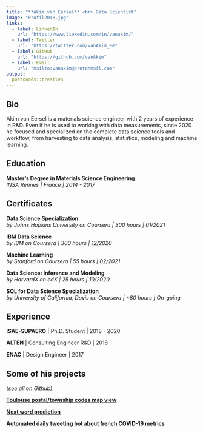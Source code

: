 ```yaml
---
title: "**Akim van Eersel** <br> Data Scientist"
image: "Profil2048.jpg"
links:
  - label: LinkedIn
    url: "https://www.linkedin.com/in/vanakim/"
  - label: Twitter
    url: "https://twitter.com/vanAkim_ee"
  - label: GitHub
    url: "https://github.com/vanAkim"
  - label: Email
    url: "mailto:vanakim@protonmail.com"
output:
  postcards::trestles
---
```

 
## Bio

<!--Akim van Eersel studied experimental physics and its associated means of
measurement. After working in industrial instrumentation and research optronics,
he decided to reorient himself in data science. Since the beginning of 2020,
he has been learning independently the associated programming languages,
the workflow from harvesting to data analysis, statistics, linear models and 
machine learning.-->

Akim van Eersel is a materials science engineer with 2 years of experience in 
R&D. Even if he is used to working with data measurements, since 2020 he focused 
and specialized on the complete data science tools and workflow, from harvesting 
to data analysis, statistics, modeling and machine learning.

## Education

**Master’s Degree in Materials Science Engineering**   
*INSA Rennes | France | 2014 - 2017*


## Certificates

**Data Science Specialization**   
*by Johns Hopkins University on Coursera | 300 hours | 01/2021*  

**IBM Data Science**   
*by IBM on Coursera | 300 hours | 12/2020*  

**Machine Learning**   
*by Stanford on Coursera | 55 hours | 02/2021*  

**Data Science: Inference and Modeling**   
*by HarvardX on edX | 25 hours | 10/2020*  

**SQL for Data Science Specialization**  
*by University of California, Davis on Coursera | ~80 hours | On-going*  


## Experience

**ISAE-SUPAERO** | Ph.D. Student | 2018 - 2020

**ALTEN** | Consulting Engineer R&D | 2018  

**ENAC** | Design Engineer | 2017

## Some of his projects  
*(see all on Github)*

[**Toulouse postal/township codes map view**](https://vanakim.shinyapps.io/ToulouseMap/)  

[**Next word prediction**](https://vanakim.shinyapps.io/SwiftKey_Proof-of-concept/)  

[**Automated daily tweeting bot about french COVID-19 metrics**](https://twitter.com/InfographiCOVID)